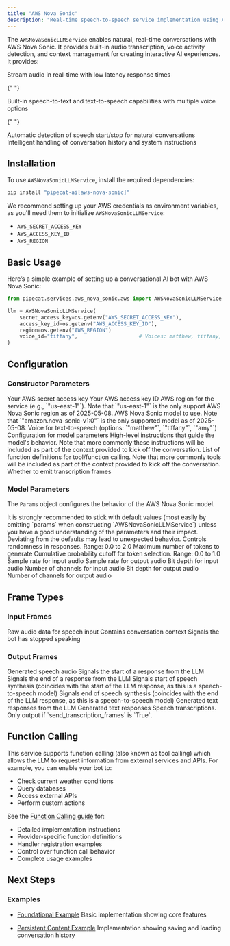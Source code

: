 ```yaml
---
title: "AWS Nova Sonic"
description: "Real-time speech-to-speech service implementation using AWS Nova Sonic"
---
```


The `AWSNovaSonicLLMService` enables natural, real-time conversations with AWS Nova Sonic. It provides built-in audio transcription, voice activity detection, and context management for creating interactive AI experiences. It provides:

<CardGroup cols={2}>
  <Card title="Real-time Interaction" icon="bolt">
    Stream audio in real-time with low latency response times
  </Card>

{" "}

<Card title="Speech Processing" icon="waveform-lines">
  Built-in speech-to-text and text-to-speech capabilities with multiple voice
  options
</Card>

{" "}

<Card title="Voice Activity Detection" icon="microphone">
  Automatic detection of speech start/stop for natural conversations
</Card>

  <Card title="Context Management" icon="brain">
    Intelligent handling of conversation history and system instructions
  </Card>
</CardGroup>

## Installation

To use `AWSNovaSonicLLMService`, install the required dependencies:

```bash
pip install "pipecat-ai[aws-nova-sonic]"
```

We recommend setting up your AWS credentials as environment variables, as you'll need them to initialize `AWSNovaSonicLLMService`:

- `AWS_SECRET_ACCESS_KEY`
- `AWS_ACCESS_KEY_ID`
- `AWS_REGION`

## Basic Usage

Here’s a simple example of setting up a conversational AI bot with AWS Nova Sonic:

```python
from pipecat.services.aws_nova_sonic.aws import AWSNovaSonicLLMService

llm = AWSNovaSonicLLMService(
    secret_access_key=os.getenv("AWS_SECRET_ACCESS_KEY"),
    access_key_id=os.getenv("AWS_ACCESS_KEY_ID"),
    region=os.getenv("AWS_REGION")
    voice_id="tiffany",                    # Voices: matthew, tiffany, amy
)
```

## Configuration

### Constructor Parameters

<ParamField path="secret_access_key" type="str" required>
  Your AWS secret access key
</ParamField>

<ParamField path="access_key_id" type="str" required>
  Your AWS access key ID
</ParamField>

<ParamField path="region" type="str" required>
  AWS region for the service (e.g., `"us-east-1"`). Note that `"us-east-1"` is
  the only support AWS Nova Sonic region as of 2025-05-08.
</ParamField>

<ParamField path="model" type="str" default="amazon.nova-sonic-v1:0">
  AWS Nova Sonic model to use. Note that `"amazon.nova-sonic-v1:0"` is the only
  supported model as of 2025-05-08.
</ParamField>

<ParamField path="voice_id" type="str" default="matthew">
  Voice for text-to-speech (options: `"matthew"`, `"tiffany"`, `"amy"`)
</ParamField>

<ParamField path="params" type="Params" optional>
  Configuration for model parameters
</ParamField>

<ParamField path="system_instruction" type="str" optional>
  High-level instructions that guide the model's behavior. Note that more
  commonly these instructions will be included as part of the context provided
  to kick off the conversation.
</ParamField>

<ParamField path="tools" type="ToolsSchema" optional>
  List of function definitions for tool/function calling. Note that more
  commonly tools will be included as part of the context provided to kick off
  the conversation.
</ParamField>

<ParamField path="send_transcription_frames" type="bool" default="True">
  Whether to emit transcription frames
</ParamField>

### Model Parameters

The `Params` object configures the behavior of the AWS Nova Sonic model.

<Warning>
  It is strongly recommended to stick with default values (most easily by
  omitting `params` when constructing `AWSNovaSonicLLMService`) unless you have
  a good understanding of the parameters and their impact. Deviating from the
  defaults may lead to unexpected behavior.
</Warning>

<ParamField path="temperature" type="float" optional default="0.7">
  Controls randomness in responses. Range: 0.0 to 2.0
</ParamField>

<ParamField path="max_tokens" type="int" optional default="1024">
  Maximum number of tokens to generate
</ParamField>

<ParamField path="top_p" type="float" optional default="0.9">
  Cumulative probability cutoff for token selection. Range: 0.0 to 1.0
</ParamField>

<ParamField path="input_sample_rate" type="int" optional default="16000">
  Sample rate for input audio
</ParamField>

<ParamField path="output_sample_rate" type="int" optional default="24000">
  Sample rate for output audio
</ParamField>

<ParamField path="input_sample_size" type="int" optional default="16">
  Bit depth for input audio
</ParamField>

<ParamField path="input_channel_count" type="int" optional default="1">
  Number of channels for input audio
</ParamField>

<ParamField path="output_sample_size" type="int" optional default="16">
  Bit depth for output audio
</ParamField>

<ParamField path="output_channel_count" type="int" optional default="1">
  Number of channels for output audio
</ParamField>

## Frame Types

### Input Frames

<ParamField path="InputAudioRawFrame" type="Frame">
  Raw audio data for speech input
</ParamField>

<ParamField path="OpenAILLMContextFrame" type="Frame">
  Contains conversation context
</ParamField>

<ParamField path="BotStoppedSpeakingFrame" type="Frame">
  Signals the bot has stopped speaking
</ParamField>

### Output Frames

<ParamField path="TTSAudioRawFrame" type="Frame">
  Generated speech audio
</ParamField>

<ParamField path="LLMFullResponseStartFrame" type="Frame">
  Signals the start of a response from the LLM
</ParamField>

<ParamField path="LLMFullResponseEndFrame" type="Frame">
  Signals the end of a response from the LLM
</ParamField>

<ParamField path="TTSStartedFrame" type="Frame">
  Signals start of speech synthesis (coincides with the start of the LLM
  response, as this is a speech-to-speech model)
</ParamField>

<ParamField path="TTSStoppedFrame" type="Frame">
  Signals end of speech synthesis (coincides with the end of the LLM response,
  as this is a speech-to-speech model)
</ParamField>

<ParamField path="LLMTextFrame" type="Frame">
  Generated text responses from the LLM
</ParamField>

<ParamField path="TTSTextFrame" type="Frame">
  Generated text responses
</ParamField>

<ParamField path="TranscriptionFrame" type="Frame">
  Speech transcriptions. Only output if `send_transcription_frames` is `True`.
</ParamField>

## Function Calling

This service supports function calling (also known as tool calling) which allows the LLM to request information from external services and APIs. For example, you can enable your bot to:

- Check current weather conditions
- Query databases
- Access external APIs
- Perform custom actions

See the [Function Calling guide](/guides/fundamentals/function-calling) for:

- Detailed implementation instructions
- Provider-specific function definitions
- Handler registration examples
- Control over function call behavior
- Complete usage examples

## Next Steps

### Examples

- [Foundational Example](https://github.com/pipecat-ai/pipecat/blob/main/examples/foundational/39-aws-nova-sonic.py)
  Basic implementation showing core features

- [Persistent Content Example](https://github.com/pipecat-ai/pipecat/blob/main/examples/foundational/20e-persistent-context-aws-nova-sonic.py)
  Implementation showing saving and loading conversation history
